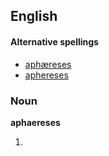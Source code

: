 ==English==

====Alternative spellings====
* [[aphæreses]]
* [[aphereses]]

===Noun===
'''aphaereses''' {{p}}

# {{plural of|[[aphaeresis#English|aphaeresis]]}}